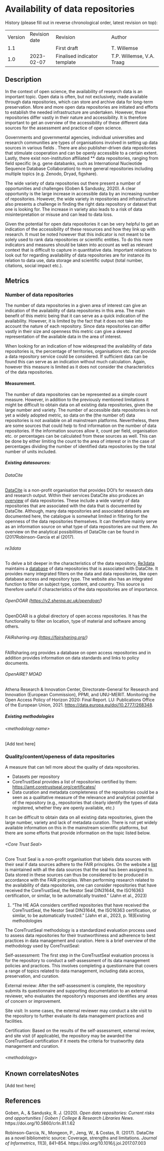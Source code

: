 # Availability of data repositories

History (please fill out in reverse chronological order, latest revision
on top):

|         |               |                              |                           |
| ------- | ------------- | ---------------------------- | ------------------------- |
| Version | Revision date | Revision                     | Author                    |
| 1.1     |               | First draft                  | T. Willemse               |
| 1.0     | 2023-02-07    | Finalised indicator template | T.P. Willemse, V.A. Traag |

## Description

In the context of open science, the availability of research data is an
important topic. Open data is often, but not exclusively, made available
through data repositories, which can store and archive data for
long-term preservation. More and more open data repositories are
initiated and efforts to establish the needed infrastructure are
undertaken. However, these repositories differ vastly in their nature
and accessibility. It is therefore important to get an overview of the
accessibility of these different data sources for the assessment and
practice of open science.

Governments and governmental agencies, individual universities and
research communities are types of organisations involved in setting up
data sources in various fields . There are also publisher-driven data
repositories that stimulate cooperation and can be openly accessible to
a certain extent. Lastly, there exist non-institution affiliated ** data
repositories, ranging from field specific (e.g. gene databanks, such as
International Nucleotide Sequence Database Collaboration) to more
general repositories including multiple topics (e.g. Zenodo, Dryad,
figshare).

The wide variety of data repositories out there present a number of
opportunities and challenges (Goben & Sandusky, 2020). A clear
opportunity is the large increase in accessible data by an increasing
number of repositories. However, the wide variety in repositories and
infrastructure also presents a challenge in finding the right data
repository or dataset that one is looking for. The increase in variety
also leads to a risk of data misinterpretation or misuse and can lead to
data loss.

Given the potential for open data repositories it can be very helpful to
get an indication of the accessibility of these resources and how they
link up with research. It must be noted however that this indicator is
not meant to be solely used to rank data repositories or scientific
entities. To do this more indicators and measures should be taken into
account as well as relevant context that is difficult to capture in
quantitative data. Important relations to look out for regarding
availability of data repositories are for instance its relation to data
use, data storage and scientific output (total number, citations, social
impact etc.).

## Metrics

### Number of data repositories

The number of data repositories in a given area of interest can give an
indication of the availability of data repositories in this area. The
main benefit of this metric being that it can serve as a quick
indication of the availability. However, it is limited by the fact that
it does not take into account the nature of each repository. Since data
repositories can differ vastly in their size and openness this metric
can give a skewed representation of the available data in the area of
interest.

When looking for an indication of how widespread the availability of
data repositories is, the percentage of territories, organisations etc.
that provide a data repository service could be considered. If
sufficient data can be found this can serve as an indication without
much calculation. Again, however this measure is limited as it does not
consider the characteristics of the data repositories.

#### Measurement.

The number of data repositories can be represented as a simple count
measure. However, in addition to the previously mentioned limitations it
might be difficult to obtain data on all existing data repositories,
given the large number and variety. The number of accessible data
repositories is not yet a widely adopted metric, so data on the (the
number of) data repositories is not available on all mainstream
platforms. Nevertheless, there are some sources that could help to find
information on the number of data repositories. If the information
sources allow it, count per field, organisation etc. or percentages can
be calculated from these sources as well. This can be done by either
limiting the count to the area of interest or in the case of percentages
dividing the number of identified data repositories by the total number
of units included.

##### Existing datasources:

###### DataCite

[DataCite](https://datacite.org/value.html) is a non-profit organisation
that provides DOI’s for research data and research output. Within their
services DataCite also produces an
[overview](https://search.datacite.org/repositories) of data
repositories. These include a wide variety of data repositories that are
associated with the data that is documented by DataCite. Although, many
data repositories and associated datasets are documented here, the
catalogue is somewhat limited in filtering for the openness of the data
repositories themselves. It can therefore mainly serve as an information
source on what type of data repositories are out there. An overview on
the analytical possibilities of DataCite can be found in
(2017Robinson-Garcia et al (2017).

###### re3data

To delve a bit deeper in the characteristics of the data repository,
[Re3data](https://www.re3data.org/) maintains a
[database](https://www.re3data.org/search?query=&contentTypes%5b%5d=Databases)
of data repositories that is associated with DataCite. It provides many
integrated filters on the data and data repositories, like open database
access and repository type. The website also has an integrated function
to filter on subject type, content, and country. This source is
therefore useful if characteristics of the data repositories are of
importance.

###### OpenDOAR (<https://v2.sherpa.ac.uk/opendoar/>)

OpenDOAR is a global directory of open access repositories. It has the
functionality to filter on location, type of material and software among
others.

###### FAIRsharing.org (<https://fairsharing.org/>)

FAIRsharing.org provides a database on open access repositories and in
addition provides information on data standards and links to policy
documents.

###### OpenAIRE? MOAD

Athena Research & Innovation Center, Directorate-General for Research
and Innovation (European Commission), PPMI, and UNU-MERIT. Monitoring
the Open Access Policy of Horizon 2020: Final Report. LU: Publications
Office of the European Union, 2021.
<https://data.europa.eu/doi/10.2777/268348>.

##### Existing methodologies

###### \<methodology name\>

\[Add text here\]

### Quality/content/openess of data repositories

A measure that can tell more about the quality of data repositories.

  - Datasets per repository
  - <span id="_Hlk130734965"></span>CoreTrustSeal provides a list of
    repositories certified by them:
    <https://amt.coretrustseal.org/certificates/>
  - Data curation and metadata completeness of the repositories could be
    a seen as a qualitative measure of the relevance and analytical
    potential of the repository (e.g., repositories that clearly
    identify the types of data registered, whether they are openly
    available, etc.)

It can be difficult to obtain data on all existing data repositories,
given the large number, variety and lack of metadata curation. There is
not yet widely available information on this in the mainstream
scientific platforms, but there are some efforts that provide
information on the topic listed below.

###### \<Core Trust Seal\>

Core Trust Seal is a non-profit organisation that labels data sources
with their seal if data sources adhere to the FAIR principles. On the
website a [list](https://amt.coretrustseal.org/certificates/) is
maintained with all the data sources that the seal has been assigned to.
Data stored in these sources can thus be considered to be produced in
accordance with the FAIR principles. When performing research related to
the availability of data repositories, one can consider repositories
that have received the CoreTrustSeal, the Nestor Seal DIN31644, the
ISO16363 certification, or similar, to be automatically trusted.” (Jahn
et al., 2023)

1.  “The HE AGA considers certified repositories that have received the
    CoreTrustSeal, the Nestor Seal DIN31644, the ISO16363 certification,
    or similar, to be automatically trusted.” \[Jahn et al., 2023, p.
    18\]Existing methodologies

The CoreTrustSeal methodology is a standardized evaluation process used
to assess data repositories for their trustworthiness and adherence to
best practices in data management and curation. Here is a brief overview
of the methodology used by CoreTrustSeal:

Self-assessment: The first step in the CoreTrustSeal evaluation process
is for the repository to conduct a self-assessment of its data
management policies and practices. This involves completing a
questionnaire that covers a range of topics related to data management,
including data access, preservation, and curation.

External review: After the self-assessment is complete, the repository
submits its questionnaire and supporting documentation to an external
reviewer, who evaluates the repository's responses and identifies any
areas of concern or improvement.

Site visit: In some cases, the external reviewer may conduct a site
visit to the repository to further evaluate its data management
practices and facilities.

Certification: Based on the results of the self-assessment, external
review, and site visit (if applicable), the repository may be awarded
the CoreTrustSeal certification if it meets the criteria for trustworthy
data management and curation.

###### \<methodology\>

## Known correlatesNotes

\[Add text here\]

## References

Goben, A., & Sandusky, R. J. (2020). *Open data repositories: Current
risks and opportunities | Goben | College & Research Libraries News*.
https://doi.org/10.5860/crln.81.1.62

Robinson-Garcia, N., Mongeon, P., Jeng, W., & Costas, R. (2017).
DataCite as a novel bibliometric source: Coverage, strengths and
limitations. *Journal of Informetrics*, *11*(3), 841–854.
https://doi.org/10.1016/j.joi.2017.07.003

